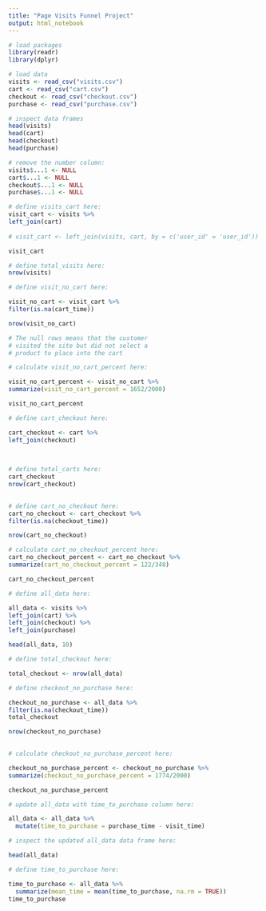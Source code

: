 ```yaml
---
title: "Page Visits Funnel Project"
output: html_notebook
---
```


```r
# load packages
library(readr)
library(dplyr)
```

```r
# load data
visits <- read_csv("visits.csv")
cart <- read_csv("cart.csv")
checkout <- read_csv("checkout.csv")
purchase <- read_csv("purchase.csv")
```

```r
# inspect data frames
head(visits)
head(cart)
head(checkout)
head(purchase)
```

```r
# remove the number column:
visits$...1 <- NULL
cart$...1 <- NULL
checkout$...1 <- NULL
purchase$...1 <- NULL

# define visits_cart here:
visit_cart <- visits %>%
left_join(cart)
 
# visit_cart <- left_join(visits, cart, by = c('user_id' = 'user_id'))

visit_cart
```

```r
# define total_visits here:
nrow(visits)

```

```r
# define visit_no_cart here:

visit_no_cart <- visit_cart %>% 
filter(is.na(cart_time)) 

nrow(visit_no_cart)

# The null rows means that the customer   
# visited the site but did not select a  
# product to place into the cart  
```

```r
# calculate visit_no_cart_percent here:

visit_no_cart_percent <- visit_no_cart %>%
summarize(visit_no_cart_percent = 1652/2000)

visit_no_cart_percent
```

```r
# define cart_checkout here:

cart_checkout <- cart %>%
left_join(checkout)
 
 
```

```r
# define total_carts here:
cart_checkout
nrow(cart_checkout)
 
```

```r
# define cart_no_checkout here:
cart_no_checkout <- cart_checkout %>%
filter(is.na(checkout_time))

nrow(cart_no_checkout)

```

```r
# calculate cart_no_checkout_percent here:
cart_no_checkout_percent <- cart_no_checkout %>%
summarize(cart_no_checkout_percent = 122/348)

cart_no_checkout_percent

```

```r
# define all_data here:

all_data <- visits %>%
left_join(cart) %>%
left_join(checkout) %>%
left_join(purchase)

head(all_data, 10)
```

```r
# define total_checkout here:

total_checkout <- nrow(all_data)
```

```r
# define checkout_no_purchase here:

checkout_no_purchase <- all_data %>%
filter(is.na(checkout_time))
total_checkout

nrow(checkout_no_purchase)
 
```

```r
# calculate checkout_no_purchase_percent here:

checkout_no_purchase_percent <- checkout_no_purchase %>% 
summarize(checkout_no_purchase_percent = 1774/2000)

checkout_no_purchase_percent
```

```r
# update all_data with time_to_purchase column here:

all_data <- all_data %>%
  mutate(time_to_purchase = purchase_time - visit_time)

```

```r
# inspect the updated all_data data frame here:

head(all_data)
```

```r
# define time_to_purchase here:

time_to_purchase <- all_data %>%
  summarize(mean_time = mean(time_to_purchase, na.rm = TRUE))
time_to_purchase
 
```
